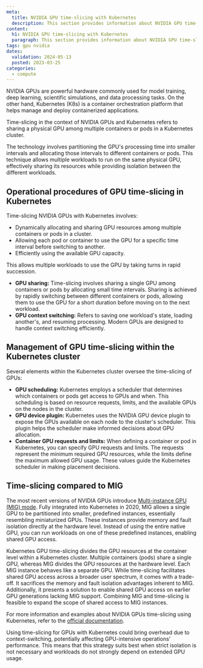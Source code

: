 ```yaml
---
meta:
  title: NVIDIA GPU time-slicing with Kubernetes
  description: This section provides information about NVIDIA GPU time-slicing with Kubernetes
content:
  h1: NVIDIA GPU time-slicing with Kubernetes
  paragraph: This section provides information about NVIDIA GPU time-slicing with Kubernetes
tags: gpu nvidia
dates:
  validation: 2024-05-13
  posted: 2023-03-25
categories:
  - compute
---
```


NVIDIA GPUs are powerful hardware commonly used for model training, deep learning, scientific simulations, and data processing tasks. On the other hand, Kubernetes (K8s) is a container orchestration platform that helps manage and deploy containerized applications.

Time-slicing in the context of NVIDIA GPUs and Kubernetes refers to sharing a physical GPU among multiple containers or pods in a Kubernetes cluster.

The technology involves partitioning the GPU's processing time into smaller intervals and allocating those intervals to different containers or pods. This technique allows multiple workloads to run on the same physical GPU, effectively sharing its resources while providing isolation between the different workloads.

## Operational procedures of GPU time-slicing in Kubernetes

Time-slicing NVIDIA GPUs with Kubernetes involves:
* Dynamically allocating and sharing GPU resources among multiple containers or pods in a cluster.
* Allowing each pod or container to use the GPU for a specific time interval before switching to another.
* Efficiently using the available GPU capacity.

This allows multiple workloads to use the GPU by taking turns in rapid succession. 

* **GPU sharing:** Time-slicing involves sharing a single GPU among containers or pods by allocating small time intervals. Sharing is achieved by rapidly switching between different containers or pods, allowing them to use the GPU for a short duration before moving on to the next workload.
* **GPU context switching:** Refers to saving one workload's state, loading another's, and resuming processing. Modern GPUs are designed to handle context switching efficiently.

## Management of GPU time-slicing within the Kubernetes cluster

Several elements within the Kubernetes cluster oversee the time-slicing of GPUs:
* **GPU scheduling:** Kubernetes employs a scheduler that determines which containers or pods get access to GPUs and when. This scheduling is based on resource requests, limits, and the available GPUs on the nodes in the cluster.
* **GPU device plugin:** Kubernetes uses the NVIDIA GPU device plugin to expose the GPUs available on each node to the cluster's scheduler. This plugin helps the scheduler make informed decisions about GPU allocation.
* **Container GPU requests and limits:** When defining a container or pod in Kubernetes, you can specify GPU requests and limits. The requests represent the minimum required GPU resources, while the limits define the maximum allowed GPU usage. These values guide the Kubernetes scheduler in making placement decisions.

 ## Time-slicing compared to MIG

The most recent versions of NVIDIA GPUs introduce [Multi-instance GPU (MIG) mode](/compute/gpu/how-to/use-nvidia-mig-technology/). Fully integrated into Kubernetes in 2020, MIG allows a single GPU to be partitioned into smaller, predefined instances, essentially resembling miniaturized GPUs.
These instances provide memory and fault isolation directly at the hardware level. Instead of using the entire native GPU, you can run workloads on one of these predefined instances, enabling shared GPU access.

Kubernetes GPU time-slicing divides the GPU resources at the container level within a Kubernetes cluster. Multiple containers (pods) share a single GPU, whereas MIG divides the GPU resources at the hardware level. Each MIG instance behaves like a separate GPU.
While time-slicing facilitates shared GPU access across a broader user spectrum, it comes with a trade-off. It sacrifices the memory and fault isolation advantages inherent to MIG. Additionally, it presents a solution to enable shared GPU access on earlier GPU generations lacking MIG support.
Combining MIG and time-slicing is feasible to expand the scope of shared access to MIG instances.

For more information and examples about NVIDIA GPUs time-slicing using Kubernetes, refer to the [official documentation](https://docs.nvidia.com/datacenter/cloud-native/gpu-operator/23.6.0/gpu-sharing.html).

<Message type="note">
    Using time-slicing for GPUs with Kubernetes could bring overhead due to context-switching, potentially affecting GPU-intensive operations' performance.
    This means that this strategy suits best when strict isolation is not necessary and workloads do not strongly depend on extended GPU usage.
</Message>